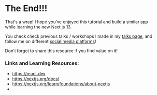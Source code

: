 # The End!!!

That's a wrap! I hope you've enjoyed this tutorial and build a similar app while learning the new Next.js 13.

You check check previous talks / workshops I made in my [talks page](https://choubari.com/talks), and follow me on different [social media platforms](https://choubari.com/creator)!

Don't forget to share this resource if you find value on it!

### Links and Learning Resources:

- https://react.dev
- https://nextjs.org/docs/
- https://nextjs.org/learn/foundations/about-nextjs
-
